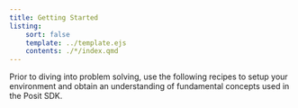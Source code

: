 ```yaml
---
title: Getting Started
listing:
    sort: false
    template: ../template.ejs
    contents: ./*/index.qmd
---
```


Prior to diving into problem solving, use the following recipes to setup your environment and obtain an understanding of fundamental concepts used in the Posit SDK.
